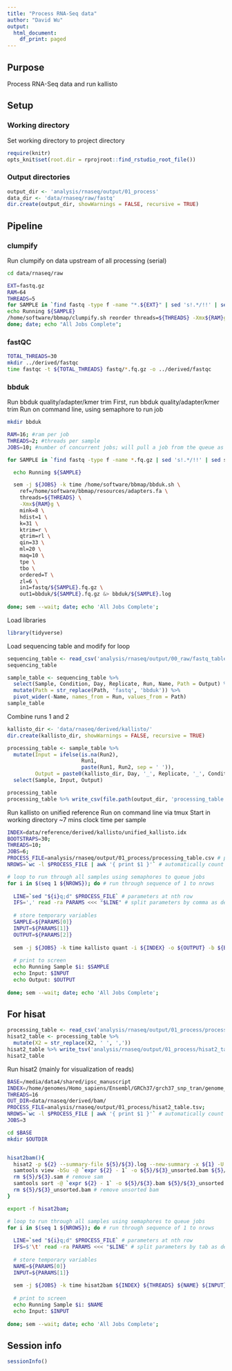 ```yaml
---
title: "Process RNA-Seq data"
author: "David Wu"
output:
  html_document:
    df_print: paged
---
```


## Purpose
Process RNA-Seq data and run kallisto

## Setup
### Working directory
Set working directory to project directory
```r
require(knitr)
opts_knit$set(root.dir = rprojroot::find_rstudio_root_file())
```

### Output directories
```r
output_dir <- 'analysis/rnaseq/output/01_process'
data_dir <- 'data/rnaseq/raw/fastq'
dir.create(output_dir, showWarnings = FALSE, recursive = TRUE)
```

## Pipeline
### clumpify 
Run clumpify on data upstream of all processing (serial)
```bash
cd data/rnaseq/raw

EXT=fastq.gz
RAM=64
THREADS=5
for SAMPLE in `find fastq -type f -name "*.${EXT}" | sed 's!.*/!!' | sed s/.${EXT}//g | sort -u`; do # SE reads
echo Running ${SAMPLE}
/home/software/bbmap/clumpify.sh reorder threads=${THREADS} -Xmx${RAM}g zl=6 pigz deleteinput=t in=fastq/${SAMPLE}.${EXT} out=fastq/${SAMPLE}.fq.gz |& tee fastq/${SAMPLE}_clumpify.log
done; date; echo "All Jobs Complete";
```

### fastQC
```bash
TOTAL_THREADS=30
mkdir ../derived/fastqc
time fastqc -t ${TOTAL_THREADS} fastq/*.fq.gz -o ../derived/fastqc
```

### bbduk
Run bbduk quality/adapter/kmer trim
First, run bbduk quality/adapter/kmer trim
Run on command line, using semaphore to run job
```bash
mkdir bbduk

RAM=16; #ram per job
THREADS=2; #threads per sample
JOBS=10; #number of concurrent jobs; will pull a job from the queue as soon as a job completes

for SAMPLE in `find fastq -type f -name *.fq.gz | sed 's!.*/!!' | sed s/.fq.gz//g | sort -u`; do

  echo Running ${SAMPLE}

  sem -j ${JOBS} -k time /home/software/bbmap/bbduk.sh \
    ref=/home/software/bbmap/resources/adapters.fa \
    threads=${THREADS} \
    -Xmx${RAM}g \
    mink=8 \
    hdist=1 \
    k=31 \
    ktrim=r \
    qtrim=rl \
    qin=33 \
    ml=20 \
    maq=10 \
    tpe \
    tbo \
    ordered=T \
    zl=6 \
    in1=fastq/${SAMPLE}.fq.gz \
    out1=bbduk/${SAMPLE}.fq.gz &> bbduk/${SAMPLE}.log
  
done; sem --wait; date; echo 'All Jobs Complete';
```

Load libraries
```r
library(tidyverse)
```

Load sequencing table and modify for loop
```r
sequencing_table <- read_csv('analysis/rnaseq/output/00_raw/fastq_table.csv') 
sequencing_table
```


```r
sample_table <- sequencing_table %>% 
  select(Sample, Condition, Day, Replicate, Run, Name, Path = Output) %>% 
  mutate(Path = str_replace(Path, 'fastq', 'bbduk')) %>% 
  pivot_wider(-Name, names_from = Run, values_from = Path)
sample_table
```

Combine runs 1 and 2 
```r
kallisto_dir <- 'data/rnaseq/derived/kallisto/'
dir.create(kallisto_dir, showWarnings = FALSE, recursive = TRUE)

processing_table <- sample_table %>% 
  mutate(Input = ifelse(is.na(Run2), 
                        Run1,
                        paste(Run1, Run2, sep = ' ')),
         Output = paste0(kallisto_dir, Day, '_', Replicate, '_', Condition)) %>% 
  select(Sample, Input, Output)

processing_table
processing_table %>% write_csv(file.path(output_dir, 'processing_table.csv'), col_names = F)
```

Run kallisto on unified reference
Run on command line via tmux
Start in working directory 
~7 mins clock time per sample
```bash
INDEX=data/reference/derived/kallisto/unified_kallisto.idx
BOOTSTRAPS=30;
THREADS=10;
JOBS=6;
PROCESS_FILE=analysis/rnaseq/output/01_process/processing_table.csv # processing file, where each row corresponds to parameters
NROWS=`wc -l $PROCESS_FILE | awk '{ print $1 }'` # automatically count number of rows in file

# loop to run through all samples using semaphores to queue jobs
for i in $(seq 1 ${NROWS}); do # run through sequence of 1 to nrows
  
  LINE=`sed "${i}q;d" $PROCESS_FILE` # parameters at nth row
  IFS=',' read -ra PARAMS <<< "$LINE" # split parameters by comma as delimiter
  
  # store temporary variables
  SAMPLE=${PARAMS[0]}
  INPUT=${PARAMS[1]}
  OUTPUT=${PARAMS[2]}
  
  sem -j ${JOBS} -k time kallisto quant -i ${INDEX} -o ${OUTPUT} -b ${BOOTSTRAPS} -t ${THREADS} --rf-stranded --single -l 200 -s 20 ${INPUT}
  
  # print to screen
  echo Running Sample $i: $SAMPLE
  echo Input: $INPUT
  echo Output: $OUTPUT
  
done; sem --wait; date; echo 'All Jobs Complete';
```

## For hisat
```r
processing_table <- read_csv('analysis/rnaseq/output/01_process/processing_table.csv', col_names = F)
hisat2_table <- processing_table %>% 
  mutate(X2 = str_replace(X2, ' ', ','))
hisat2_table %>% write_tsv('analysis/rnaseq/output/01_process/hisat2_table.tsv', col_names = F)
hisat2_table
```

Run hisat2 (mainly for visualization of reads)
```bash
BASE=/media/data4/shared/ipsc_manuscript
INDEX=/home/genomes/Homo_sapiens/Ensembl/GRCh37/grch37_snp_tran/genome_snp_tran
THREADS=16
OUT_DIR=data/rnaseq/derived/bam/
PROCESS_FILE=analysis/rnaseq/output/01_process/hisat2_table.tsv;
NROWS=`wc -l $PROCESS_FILE | awk '{ print $1 }'` # automatically count number of rows in file
JOBS=3

cd $BASE
mkdir $OUTDIR


hisat2bam(){
  hisat2 -p ${2} --summary-file ${5}/${3}.log --new-summary -x ${1} -U ${4} -S ${5}/${3}.sam # align
  samtools view -bSu -@ `expr ${2} - 1` -o ${5}/${3}_unsorted.bam ${5}/${3}.sam # convert to bam 
  rm ${5}/${3}.sam # remove sam
  samtools sort -@ `expr ${2} - 1` -o ${5}/${3}.bam ${5}/${3}_unsorted.bam # sort bam
  rm ${5}/${3}_unsorted.bam # remove unsorted bam
}

export -f hisat2bam;

# loop to run through all samples using semaphores to queue jobs
for i in $(seq 1 ${NROWS}); do # run through sequence of 1 to nrows
  
  LINE=`sed "${i}q;d" $PROCESS_FILE` # parameters at nth row
  IFS=$'\t' read -ra PARAMS <<< "$LINE" # split parameters by tab as delimiter
  
  # store temporary variables
  NAME=${PARAMS[0]}
  INPUT=${PARAMS[1]}
  
  sem -j ${JOBS} -k time hisat2bam ${INDEX} ${THREADS} ${NAME} ${INPUT} ${OUT_DIR}
  
  # print to screen
  echo Running Sample $i: $NAME
  echo Input: $INPUT
  
done; sem --wait; date; echo 'All Jobs Complete';

```

## Session info
```r
sessionInfo()
```

